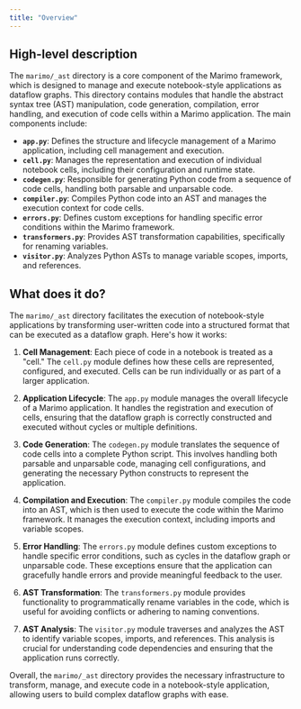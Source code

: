 ```yaml
---
title: "Overview"
---
```


## High-level description

The `marimo/_ast` directory is a core component of the Marimo framework, which is designed to manage and execute notebook-style applications as dataflow graphs. This directory contains modules that handle the abstract syntax tree (AST) manipulation, code generation, compilation, error handling, and execution of code cells within a Marimo application. The main components include:

- **`app.py`**: Defines the structure and lifecycle management of a Marimo application, including cell management and execution.
- **`cell.py`**: Manages the representation and execution of individual notebook cells, including their configuration and runtime state.
- **`codegen.py`**: Responsible for generating Python code from a sequence of code cells, handling both parsable and unparsable code.
- **`compiler.py`**: Compiles Python code into an AST and manages the execution context for code cells.
- **`errors.py`**: Defines custom exceptions for handling specific error conditions within the Marimo framework.
- **`transformers.py`**: Provides AST transformation capabilities, specifically for renaming variables.
- **`visitor.py`**: Analyzes Python ASTs to manage variable scopes, imports, and references.

## What does it do?

The `marimo/_ast` directory facilitates the execution of notebook-style applications by transforming user-written code into a structured format that can be executed as a dataflow graph. Here's how it works:

1. **Cell Management**: Each piece of code in a notebook is treated as a "cell." The `cell.py` module defines how these cells are represented, configured, and executed. Cells can be run individually or as part of a larger application.

2. **Application Lifecycle**: The `app.py` module manages the overall lifecycle of a Marimo application. It handles the registration and execution of cells, ensuring that the dataflow graph is correctly constructed and executed without cycles or multiple definitions.

3. **Code Generation**: The `codegen.py` module translates the sequence of code cells into a complete Python script. This involves handling both parsable and unparsable code, managing cell configurations, and generating the necessary Python constructs to represent the application.

4. **Compilation and Execution**: The `compiler.py` module compiles the code into an AST, which is then used to execute the code within the Marimo framework. It manages the execution context, including imports and variable scopes.

5. **Error Handling**: The `errors.py` module defines custom exceptions to handle specific error conditions, such as cycles in the dataflow graph or unparsable code. These exceptions ensure that the application can gracefully handle errors and provide meaningful feedback to the user.

6. **AST Transformation**: The `transformers.py` module provides functionality to programmatically rename variables in the code, which is useful for avoiding conflicts or adhering to naming conventions.

7. **AST Analysis**: The `visitor.py` module traverses and analyzes the AST to identify variable scopes, imports, and references. This analysis is crucial for understanding code dependencies and ensuring that the application runs correctly.

Overall, the `marimo/_ast` directory provides the necessary infrastructure to transform, manage, and execute code in a notebook-style application, allowing users to build complex dataflow graphs with ease.